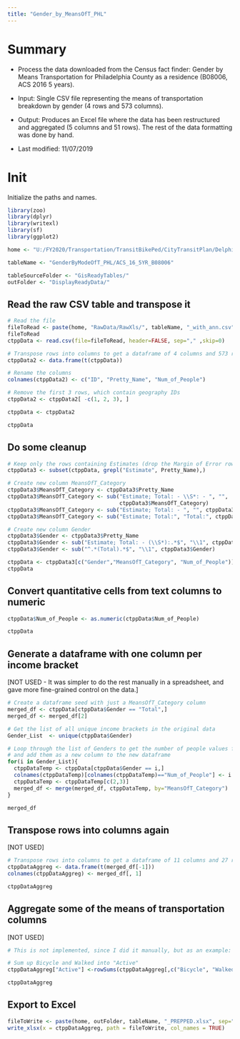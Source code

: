 ```yaml
---
title: "Gender_by_MeansOfT_PHL"
---
```


# Summary

* Process the data downloaded from the Census fact finder: Gender by Means Transportation for Philadelphia County as a residence (B08006, ACS 2016 5 years). 
* Input: Single CSV file representing the means of transportation breakdown by gender (4 rows and 573 columns).  

* Output: Produces an Excel file where the data has been restructured and aggregated (5 columns and 51 rows). The rest of the data formatting was done by hand.

* Last modified: 11/07/2019

# Init

Initialize the paths and names. 

```r

library(zoo)
library(dplyr)
library(writexl) 
library(sf)
library(ggplot2)

home <- "U:/FY2020/Transportation/TransitBikePed/CityTransitPlan/Delphine_CityTransitPlan/CtppAnalysis/Data3rdPass/"

tableName <- "GenderByModeOfT_PHL/ACS_16_5YR_B08006"

tableSourceFolder <- "GisReadyTables/"
outFolder <- "DisplayReadyData/"

```

## Read the raw CSV table and transpose it

```r

# Read the file
fileToRead <- paste(home, "RawData/RawXls/", tableName, "_with_ann.csv", sep="")
fileToRead
ctppData <- read.csv(file=fileToRead, header=FALSE, sep="," ,skip=0)

# Transpose rows into columns to get a dataframe of 4 columns and 573 rows
ctppData2 <- data.frame(t(ctppData))

# Rename the columns
colnames(ctppData2) <- c("ID", "Pretty_Name", "Num_of_People")

# Remove the first 3 rows, which contain geography IDs
ctppData2 <- ctppData2[ -c(1, 2, 3), ]

ctppData <- ctppData2

ctppData

```

## Do some cleanup

```r

# Keep only the rows containing Estimates (drop the Margin of Error rows)
ctppData3 <- subset(ctppData, grepl("Estimate", Pretty_Name),)

# Create new column MeansOfT_Category
ctppData3$MeansOfT_Category <- ctppData3$Pretty_Name
ctppData3$MeansOfT_Category <- sub("Estimate; Total: - \\S*: - ", "", 
                                   ctppData3$MeansOfT_Category)
ctppData3$MeansOfT_Category <- sub("Estimate; Total: - ", "", ctppData3$MeansOfT_Category)
ctppData3$MeansOfT_Category <- sub("Estimate; Total:", "Total:", ctppData3$MeansOfT_Category)

# Create new column Gender
ctppData3$Gender <- ctppData3$Pretty_Name
ctppData3$Gender <- sub("Estimate; Total: - (\\S*):.*$", "\\1", ctppData3$Gender)
ctppData3$Gender <- sub("^.*(Total).*$", "\\1", ctppData3$Gender)

ctppData <- ctppData3[c("Gender","MeansOfT_Category", "Num_of_People")] 
ctppData

```


## Convert quantitative cells from text columns to numeric

``` r

ctppData$Num_of_People <- as.numeric(ctppData$Num_of_People)

ctppData
```

## Generate a dataframe with one column per income bracket

[NOT USED - It was simpler to do the rest manually in a spreadsheet, and gave more fine-grained control on the data.]

```r

# Create a dataframe seed with just a MeansOfT_Category column
merged_df <- ctppData[ctppData$Gender == "Total",]
merged_df <- merged_df[2] 

# Get the list of all unique income brackets in the original data
Gender_List  <- unique(ctppData$Gender)

# Loop through the list of Genders to get the number of people values for each Gender in each MeansOfT category
# and add them as a new column to the new dataframe  
for(i in Gender_List){
  ctppDataTemp <- ctppData[ctppData$Gender == i,]
  colnames(ctppDataTemp)[colnames(ctppDataTemp)=="Num_of_People"] <- i
  ctppDataTemp <- ctppDataTemp[c(2,3)]
  merged_df <- merge(merged_df, ctppDataTemp, by="MeansOfT_Category")
}

merged_df

```

## Transpose rows into columns again

[NOT USED]

```r

# Transpose rows into columns to get a dataframe of 11 columns and 27 rows 
ctppDataAggreg <- data.frame(t(merged_df[-1]))
colnames(ctppDataAggreg) <- merged_df[, 1]

ctppDataAggreg
```

## Aggregate some of the means of transportation columns

[NOT USED]

``` r

# This is not implemented, since I did it manually, but as an example:

# Sum up Bicycle and Walked into "Active"
ctppDataAggreg["Active"] <-rowSums(ctppDataAggreg[,c("Bicycle", "Walked")])

ctppDataAggreg

```

## Export to Excel

```r

fileToWrite <- paste(home, outFolder, tableName, "_PREPPED.xlsx", sep="")
write_xlsx(x = ctppDataAggreg, path = fileToWrite, col_names = TRUE)

```

